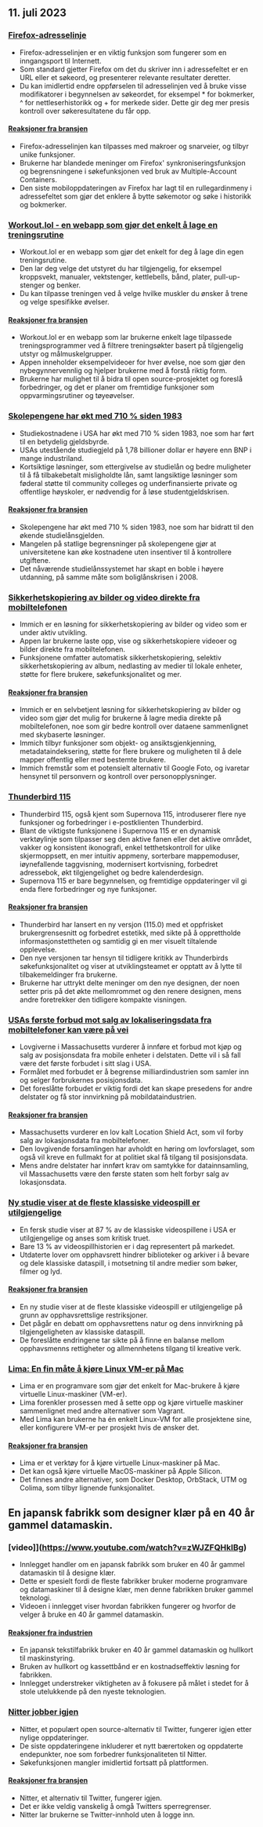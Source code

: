 

<CallToAction />

<Steps>

## 11. juli 2023

### [Firefox-adresselinje](https://wiki.tilde.institute/w/firefox-address-bar-tips)

- Firefox-adresselinjen er en viktig funksjon som fungerer som en inngangsport til Internett.
- Som standard gjetter Firefox om det du skriver inn i adressefeltet er en URL eller et søkeord, og presenterer relevante resultater deretter.
- Du kan imidlertid endre oppførselen til adresselinjen ved å bruke visse modifikatorer i begynnelsen av søkeordet, for eksempel \* for bokmerker, ^ for nettleserhistorikk og + for merkede sider. Dette gir deg mer presis kontroll over søkeresultatene du får opp.

#### [Reaksjoner fra bransjen](http://news.ycombinator.com/item?id=36666116)

- Firefox-adresselinjen kan tilpasses med makroer og snarveier, og tilbyr unike funksjoner.
- Brukerne har blandede meninger om Firefox' synkroniseringsfunksjon og begrensningene i søkefunksjonen ved bruk av Multiple-Account Containers.
- Den siste mobiloppdateringen av Firefox har lagt til en rullegardinmeny i adressefeltet som gjør det enklere å bytte søkemotor og søke i historikk og bokmerker.

### [Workout.lol - en webapp som gjør det enkelt å lage en treningsrutine](https://workout.lol)

- Workout.lol er en webapp som gjør det enkelt for deg å lage din egen treningsrutine.
- Den lar deg velge det utstyret du har tilgjengelig, for eksempel kroppsvekt, manualer, vektstenger, kettlebells, bånd, plater, pull-up-stenger og benker.
- Du kan tilpasse treningen ved å velge hvilke muskler du ønsker å trene og velge spesifikke øvelser.

#### [Reaksjoner fra bransjen](http://news.ycombinator.com/item?id=36662655)

- Workout.lol er en webapp som lar brukerne enkelt lage tilpassede treningsprogrammer ved å filtrere treningsøkter basert på tilgjengelig utstyr og målmuskelgrupper.
- Appen inneholder eksempelvideoer for hver øvelse, noe som gjør den nybegynnervennlig og hjelper brukerne med å forstå riktig form.
- Brukerne har mulighet til å bidra til open source-prosjektet og foreslå forbedringer, og det er planer om fremtidige funksjoner som oppvarmingsrutiner og tøyeøvelser.

### [Skolepengene har økt med 710 % siden 1983](https://statecraft.beehiiv.com/p/student-loan-debt-forgiveness)

- Studiekostnadene i USA har økt med 710 % siden 1983, noe som har ført til en betydelig gjeldsbyrde.
- USAs utestående studiegjeld på 1,78 billioner dollar er høyere enn BNP i mange industriland.
- Kortsiktige løsninger, som ettergivelse av studielån og bedre muligheter til å få tilbakebetalt misligholdte lån, samt langsiktige løsninger som føderal støtte til community colleges og underfinansierte private og offentlige høyskoler, er nødvendig for å løse studentgjeldskrisen.

#### [Reaksjoner fra bransjen](http://news.ycombinator.com/item?id=36669253)

- Skolepengene har økt med 710 % siden 1983, noe som har bidratt til den økende studielånsgjelden.
- Mangelen på statlige begrensninger på skolepengene gjør at universitetene kan øke kostnadene uten insentiver til å kontrollere utgiftene.
- Det nåværende studielånssystemet har skapt en boble i høyere utdanning, på samme måte som boliglånskrisen i 2008.

### [Sikkerhetskopiering av bilder og video direkte fra mobiltelefonen](https://github.com/immich-app/immich)

- Immich er en løsning for sikkerhetskopiering av bilder og video som er under aktiv utvikling.
- Appen lar brukerne laste opp, vise og sikkerhetskopiere videoer og bilder direkte fra mobiltelefonen.
- Funksjonene omfatter automatisk sikkerhetskopiering, selektiv sikkerhetskopiering av album, nedlasting av medier til lokale enheter, støtte for flere brukere, søkefunksjonalitet og mer.

#### [Reaksjoner fra bransjen](http://news.ycombinator.com/item?id=36673224)

- Immich er en selvbetjent løsning for sikkerhetskopiering av bilder og video som gjør det mulig for brukerne å lagre media direkte på mobiltelefonen, noe som gir bedre kontroll over dataene sammenlignet med skybaserte løsninger.
- Immich tilbyr funksjoner som objekt- og ansiktsgjenkjenning, metadataindeksering, støtte for flere brukere og muligheten til å dele mapper offentlig eller med bestemte brukere.
- Immich fremstår som et potensielt alternativ til Google Foto, og ivaretar hensynet til personvern og kontroll over personopplysninger.

### [Thunderbird 115](https://www.thunderbird.net/en-US/thunderbird/115.0/whatsnew/)

- Thunderbird 115, også kjent som Supernova 115, introduserer flere nye funksjoner og forbedringer i e-postklienten Thunderbird.
- Blant de viktigste funksjonene i Supernova 115 er en dynamisk verktøylinje som tilpasser seg den aktive fanen eller det aktive området, vakker og konsistent ikonografi, enkel tetthetskontroll for ulike skjermoppsett, en mer intuitiv appmeny, sorterbare mappemoduser, iøynefallende taggvisning, modernisert kortvisning, forbedret adressebok, økt tilgjengelighet og bedre kalenderdesign.
- Supernova 115 er bare begynnelsen, og fremtidige oppdateringer vil gi enda flere forbedringer og nye funksjoner.

#### [Reaksjoner fra bransjen](http://news.ycombinator.com/item?id=36664113)

- Thunderbird har lansert en ny versjon (115.0) med et oppfrisket brukergrensesnitt og forbedret estetikk, med sikte på å opprettholde informasjonstettheten og samtidig gi en mer visuelt tiltalende opplevelse.
- Den nye versjonen tar hensyn til tidligere kritikk av Thunderbirds søkefunksjonalitet og viser at utviklingsteamet er opptatt av å lytte til tilbakemeldinger fra brukerne.
- Brukerne har uttrykt delte meninger om den nye designen, der noen setter pris på det økte mellomrommet og den renere designen, mens andre foretrekker den tidligere kompakte visningen.

### [USAs første forbud mot salg av lokaliseringsdata fra mobiltelefoner kan være på vei](https://www.wsj.com/articles/first-u-s-ban-on-sale-of-cellphone-location-data-might-be-coming-fbe47e53)

- Lovgiverne i Massachusetts vurderer å innføre et forbud mot kjøp og salg av posisjonsdata fra mobile enheter i delstaten. Dette vil i så fall være det første forbudet i sitt slag i USA.
- Formålet med forbudet er å begrense milliardindustrien som samler inn og selger forbrukernes posisjonsdata.
- Det foreslåtte forbudet er viktig fordi det kan skape presedens for andre delstater og få stor innvirkning på mobildataindustrien.

#### [Reaksjoner fra bransjen](http://news.ycombinator.com/item?id=36667848)

- Massachusetts vurderer en lov kalt Location Shield Act, som vil forby salg av lokasjonsdata fra mobiltelefoner.
- Den lovgivende forsamlingen har avholdt en høring om lovforslaget, som også vil kreve en fullmakt for at politiet skal få tilgang til posisjonsdata.
- Mens andre delstater har innført krav om samtykke for datainnsamling, vil Massachusetts være den første staten som helt forbyr salg av lokasjonsdata.

### [Ny studie viser at de fleste klassiske videospill er utilgjengelige](https://gamehistory.org/87percent/)

- En fersk studie viser at 87 % av de klassiske videospillene i USA er utilgjengelige og anses som kritisk truet.
- Bare 13 % av videospillhistorien er i dag representert på markedet.
- Utdaterte lover om opphavsrett hindrer biblioteker og arkiver i å bevare og dele klassiske dataspill, i motsetning til andre medier som bøker, filmer og lyd.

#### [Reaksjoner fra bransjen](http://news.ycombinator.com/item?id=36668472)

- En ny studie viser at de fleste klassiske videospill er utilgjengelige på grunn av opphavsrettslige restriksjoner.
- Det pågår en debatt om opphavsrettens natur og dens innvirkning på tilgjengeligheten av klassiske dataspill.
- De foreslåtte endringene tar sikte på å finne en balanse mellom opphavsmenns rettigheter og allmennhetens tilgang til kreative verk.

### [Lima: En fin måte å kjøre Linux VM-er på Mac](https://jvns.ca/blog/2023/07/10/lima--a-nice-way-to-run-linux-vms-on-mac/)

- Lima er en programvare som gjør det enkelt for Mac-brukere å kjøre virtuelle Linux-maskiner (VM-er).
- Lima forenkler prosessen med å sette opp og kjøre virtuelle maskiner sammenlignet med andre alternativer som Vagrant.
- Med Lima kan brukerne ha én enkelt Linux-VM for alle prosjektene sine, eller konfigurere VM-er per prosjekt hvis de ønsker det.

#### [Reaksjoner fra bransjen](http://news.ycombinator.com/item?id=36668964)

- Lima er et verktøy for å kjøre virtuelle Linux-maskiner på Mac.
- Det kan også kjøre virtuelle MacOS-maskiner på Apple Silicon.
- Det finnes andre alternativer, som Docker Desktop, OrbStack, UTM og Colima, som tilbyr lignende funksjonalitet.

## En japansk fabrikk som designer klær på en 40 år gammel datamaskin.

### [video]](https://www.youtube.com/watch?v=zWJZFQHklBg)

- Innlegget handler om en japansk fabrikk som bruker en 40 år gammel datamaskin til å designe klær.
- Dette er spesielt fordi de fleste fabrikker bruker moderne programvare og datamaskiner til å designe klær, men denne fabrikken bruker gammel teknologi.
- Videoen i innlegget viser hvordan fabrikken fungerer og hvorfor de velger å bruke en 40 år gammel datamaskin.

#### [Reaksjoner fra industrien](http://news.ycombinator.com/item?id=36662392)

- En japansk tekstilfabrikk bruker en 40 år gammel datamaskin og hullkort til maskinstyring.
- Bruken av hullkort og kassettbånd er en kostnadseffektiv løsning for fabrikken.
- Innlegget understreker viktigheten av å fokusere på målet i stedet for å stole utelukkende på den nyeste teknologien.

### [Nitter jobber igjen](https://github.com/zedeus/nitter/pull/927)

- Nitter, et populært open source-alternativ til Twitter, fungerer igjen etter nylige oppdateringer.
- De siste oppdateringene inkluderer et nytt bærertoken og oppdaterte endepunkter, noe som forbedrer funksjonaliteten til Nitter.
- Søkefunksjonen mangler imidlertid fortsatt på plattformen.

#### [Reaksjoner fra bransjen](http://news.ycombinator.com/item?id=36665406)

- Nitter, et alternativ til Twitter, fungerer igjen.
- Det er ikke veldig vanskelig å omgå Twitters sperregrenser.
- Nitter lar brukerne se Twitter-innhold uten å logge inn.

</Steps>
